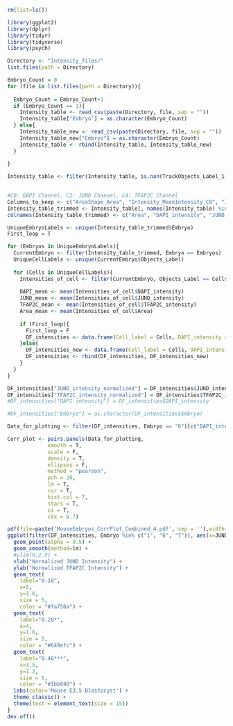 ```r
rm(list=ls())
```

```r
library(ggplot2)
library(dplyr)
library(tidyr)
library(tidyverse)
library(psych)
```

```r
Directory <- "Intensity_files/"
list.files(path = Directory)
```

```r
Embryo_Count = 0
for (file in list.files(path = Directory)){
  
  Embryo_Count = Embryo_Count+1
  if (Embryo_Count == 1){
    Intensity_table <- read_csv(paste(Directory, file, sep = ""))
    Intensity_table["Embryo"] = as.character(Embryo_Count)
  } else{
    Intensity_table_new <- read_csv(paste(Directory, file, sep = ""))
    Intensity_table_new["Embryo"] = as.character(Embryo_Count)
    Intensity_table <- rbind(Intensity_table, Intensity_table_new)
  }
  
}

Intensity_table <- filter(Intensity_table, is.nan(TrackObjects_Label_1) == FALSE) # remove NAN
  
```

```r
#C0: DAPI Channel, C2: JUND Channel, C4: TFAP2C Channel
Columns_to_keep <- c("AreaShape_Area", "Intensity_MeanIntensity_C0", "Intensity_MeanIntensity_C2", "Intensity_MeanIntensity_C4", "TrackObjects_Label_1", "Embryo")
Intensity_table_trimmed <- Intensity_table[, names(Intensity_table) %in% Columns_to_keep]
colnames(Intensity_table_trimmed) <- c("Area", "DAPI_intensity", "JUND_intensity", "TFAP2C_intensity", "Objects_Label", "Embryo")
```

```r
UniqueEmbryoLabels <- unique(Intensity_table_trimmed$Embryo)
First_loop = T

for (Embryos in UniqueEmbryoLabels){
  CurrentEmbryo <- filter(Intensity_table_trimmed, Embryo == Embryos)
  UniqueCellLabels <- unique(CurrentEmbryo$Objects_Label)
  
  for (Cells in UniqueCellLabels){
    Intensities_of_cell <- filter(CurrentEmbryo, Objects_Label == Cells)
    
    DAPI_mean <- mean(Intensities_of_cell$DAPI_intensity)
    JUND_mean <- mean(Intensities_of_cell$JUND_intensity)
    TFAP2C_mean <- mean(Intensities_of_cell$TFAP2C_intensity)
    Area_mean <- mean(Intensities_of_cell$Area)
    
    if (First_loop){
      First_loop = F
      DF_intensities <- data.frame(Cell_label = Cells, DAPI_intensity = DAPI_mean, JUND_intensity = JUND_mean, TFAP2C_intensity = TFAP2C_mean, Area = Area_mean, Embryo = Embryos)
    }else{
      DF_intensities_new <- data.frame(Cell_label = Cells, DAPI_intensity = DAPI_mean, JUND_intensity = JUND_mean, TFAP2C_intensity = TFAP2C_mean, Area = Area_mean, Embryo = Embryos)
      DF_intensities <- rbind(DF_intensities, DF_intensities_new)
    }
  }
}

DF_intensities["JUND_intensity_normalized"] = DF_intensities$JUND_intensity/DF_intensities$DAPI_intensity
DF_intensities["TFAP2C_intensity_normalized"] = DF_intensities$TFAP2C_intensity/DF_intensities$DAPI_intensity
#DF_intensities["DAPI intensity"] = DF_intensities$DAPI_intensity

#DF_intensities["Embryo"] = as.character(DF_intensities$Embryo)
```

```r
Data_for_plotting <- filter(DF_intensities, Embryo == "6")[c("DAPI_intensity", "TFAP2C_intensity_normalized", "JUND_intensity_normalized", "Area")]

Corr_plot <- pairs.panels(Data_for_plotting,
             smooth = T,
             scale = F,
             density = T,
             ellipses = F,
             method = "pearson",
             pch = 20,
             lm = T,
             cor = T,
             hist.col = 7,
             stars = T,
             ci = T,
             cex = 0.7)
```

```r
pdf(file=paste('MouseEmbryos_CorrPlot_Combined_4.pdf', sep = ''),width=8,height=5,useDingbats=F);{
ggplot(filter(DF_intensities, Embryo %in% c("1", "6", "7")), aes(x=JUND_intensity_normalized, y=TFAP2C_intensity_normalized, color = Embryo)) + 
  geom_point(alpha = 0.5) +
  geom_smooth(method=lm) +
  #ylim(0,2.5) +
  xlab("Normalized JUND Intensity") +
  ylab("Normalized TFAP2C Intensity") +
  geom_text(
    label="0.18", 
    x=5,
    y=1.6,
    size = 5,
    color = "#fa756a") +
  geom_text(
    label="0.28*", 
    x=4,
    y=1.6,
    size = 5,
    color = "#649efc") +
  geom_text(
    label="0.46***", 
    x=3.5,
    y=1.2,
    size = 5,
    color = "#1bb840") +
  labs(color='Mouse E3.5 Blastocyst') +
  theme_classic() +
  theme(text = element_text(size = 15))
}
dev.off()
```